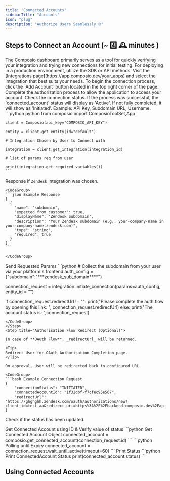 ```yaml
---
title: "Connected Accounts"
sidebarTitle: "Accounts"
icon: "plug"
description: "Authorize Users Seamlessly 🌐"
---
```




## Steps to Connect an Account (~ 4️⃣ 🕰️ minutes )

<Tabs>
<Tab title="Via Dashboard">
The Composio dashboard primarily serves as a tool for quickly verifying your integration and trying new connections for initial testing. 
For deploying in a production environment, utilize the SDK or API methods.

<Steps>
  <Step title="Select the Preferred Integration">
    Visit the [Integrations page](https://app.composio.dev/your_apps) and select the integration that best suits your needs.
  </Step>
  <Step title="Connect Your Account">
    To begin the connection process, click the `Add Account` button located in the top right corner of the page.
  </Step>
  <Step title="Complete Auth Flow">
    Complete the authorization process to allow the application to access your account.
  </Step>
  <Step title="Verify Connection Status">
    Check the connection status. If the process was successful, the `connected_account` status will display as 'Active'. If not fully completed, it will show as 'Initiated'.
  </Step>
</Steps>
</Tab>


<Tab title="Python">
<Steps>
<Step title="Fetch Integration Parameters">
  Example: API Key, Subdomain URL, Username.
  <CodeGroup>
    ```python python 
    from composio import ComposioToolSet,App

    client = Composio(api_key="COMPOSIO_API_KEY")

    entity = client.get_entity(id="default")

    # Integration Chosen by User to Connect with

    integration = client.get_integration(integration_id)

    # list of params req from user

    print(integration.get_required_variables())
    ```
  </CodeGroup>

Response if `Zendesk` Integration was chosen.

    <CodeGroup>
    ```json Example Response
    [
      {
        "name": "subdomain",
        "expected_from_customer": true,
        "displayName": "Zendesk Subdomain",
        "description": "Your Zendesk subdomain (e.g., your-company-name in your-company-name.zendesk.com)",
        "type": "string",
        "required": true
      }
    ]
    ```

    </CodeGroup>
</Step>

<Step title="Initiate Connection Request">
Send Requested Params
<CodeGroup>
```python 
# Collect the subdomain from your user via your platform's frontend
auth_config = {"subdomain":"***zendesk_sub_domain****"}

connection_request = integration.initiate_connection(params=auth_config, entity_id = "")

if connection_request.redirectUrl != "":
print("Please complete the auth flow by opening this link: ", connection_request.redirectUrl)
else:
print("The account status is: ",connection_request)
```
</CodeGroup>
</Step>
<Step title="Authorisation Flow Redirect (Optional)">

In case of **OAuth Flow**, _redirectUrl_ will be returned.

<Tip>
Redirect User for OAuth Authorisation Completion page.
</Tip>

On approval, User will be redirected back to configured URL.

<CodeGroup>
```bash Example Connection Request
{
    "connectionStatus": "INITIATED",
    "connectedAccountId": "1f32dbf-f7cfec95e567",
    "redirectUrl": "https://ghghghh.zendesk.com/oauth/authorizations/new?client_id=test_aa&redirect_uri=https%3A%2F%2Fbackend.composio.dev%2Fapi%2Fv1%2Fauth"
}
```
</CodeGroup>

</Step>

<Step title="Validate Connection Request">

Check if the status has been updated.

<AccordionGroup title="Get Status of Connection Request">
<Accordion title="Fetch ConnectedAccount">
Get Connected Account using ID & Verify value of status
<CodeGroup>
```python Get Connected Account Object
connected_account = composio.get_connected_account(connection_request.id)
```
</CodeGroup>
</Accordion>

<Accordion title="Poll using `Wait` Method">
<CodeGroup>
```python Polling until Expiry
connected_account = connection_request.wait_until_active(timeout=60)
```
</CodeGroup>
</Accordion>
</AccordionGroup>
Print Status 
<CodeGroup>
```python Print ConnectedAccount Status
print(connected_account.status)
```
</CodeGroup>
</Step>
</Steps>
</Tab>
</Tabs>

## Using Connected Accounts